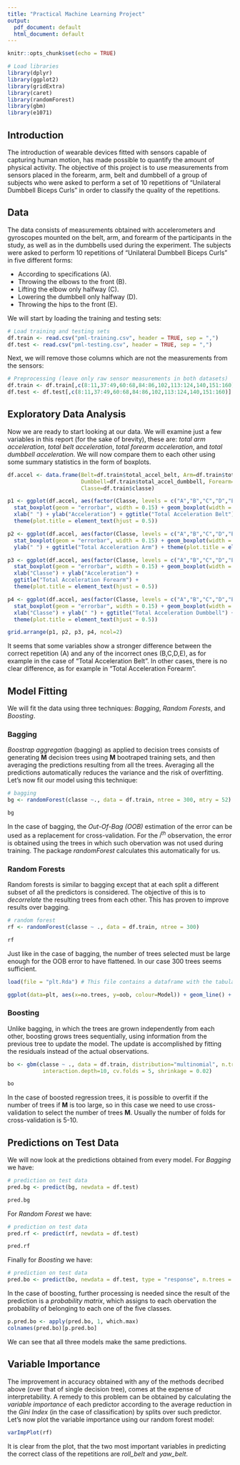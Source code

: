 ---
title: "Practical Machine Learning Project"
output:
  pdf_document: default
  html_document: default
---

```{r setup, include=FALSE}
knitr::opts_chunk$set(echo = TRUE)
```

```{r echo=FALSE, message=FALSE, warning=FALSE}
# Load libraries
library(dplyr)
library(ggplot2)
library(gridExtra)
library(caret)
library(randomForest)
library(gbm)
library(e1071)
```

## Introduction

The introduction of wearable devices fitted with sensors capable of capturing human motion, has made possible to quantify the amount of physical activity. The objective of this project is to use measurements from sensors placed in the forearm, arm, belt and dumbbell of a group of subjects who were asked to perform a set of 10 repetitions of "Unilateral Dumbbell Biceps Curls" in order to classify the quality of the repetitions.

## Data

The data consists of measurements obtained with accelerometers and gyroscopes mounted on the belt, arm, and forearm of the participants in the study, as well as in the dumbbells used during the experiment. The subjects were asked to perform 10 repetitions of "Unilateral Dumbbell Biceps Curls" in five different forms:

- According to specifications (A).
- Throwing the elbows to the front (B).
- Lifting the elbow only halfway (C).
- Lowering the dumbbell only halfway (D).
- Throwing the hips to the front (E).

We will start by loading the training and testing sets:
```{r}
# Load training and testing sets
df.train <- read.csv("pml-training.csv", header = TRUE, sep = ",")
df.test <- read.csv("pml-testing.csv", header = TRUE, sep = ",")
```

Next, we will remove those columns which are not the measurements from the sensors:
```{r}
# Preprocessing (leave only raw sensor measurements in both datasets)
df.train <- df.train[,c(8:11,37:49,60:68,84:86,102,113:124,140,151:160)]
df.test <- df.test[,c(8:11,37:49,60:68,84:86,102,113:124,140,151:160)]
```

## Exploratory Data Analysis

Now we are ready to start looking at our data. We will examine just a few variables in this report (for the sake of brevity), these are: _total arm acceleration_,  _total belt acceleration_, _total forearm acceleration_, and _total dumbbell acceleration_. We will now compare them to each other using some summary statistics in the form of boxplots.

```{r echo=FALSE}
df.accel <- data.frame(Belt=df.train$total_accel_belt, Arm=df.train$total_accel_arm, 
                       Dumbbell=df.train$total_accel_dumbbell, Forearm=df.train$total_accel_forearm, 
                       Classe=df.train$classe)

p1 <- ggplot(df.accel, aes(factor(Classe, levels = c("A","B","C","D","E")), Belt)) + 
  stat_boxplot(geom = "errorbar", width = 0.15) + geom_boxplot(width = 0.4) + 
  xlab(" ") + ylab("Acceleration") + ggtitle("Total Acceleration Belt") + 
  theme(plot.title = element_text(hjust = 0.5))

p2 <- ggplot(df.accel, aes(factor(Classe, levels = c("A","B","C","D","E")), Arm)) + 
  stat_boxplot(geom = "errorbar", width = 0.15) + geom_boxplot(width = 0.4) + xlab(" ") + 
  ylab(" ") + ggtitle("Total Acceleration Arm") + theme(plot.title = element_text(hjust = 0.5))

p3 <- ggplot(df.accel, aes(factor(Classe, levels = c("A","B","C","D","E")), Forearm)) + 
  stat_boxplot(geom = "errorbar", width = 0.15) + geom_boxplot(width = 0.4) + 
  xlab("Classe") + ylab("Acceleration") + 
  ggtitle("Total Acceleration Forearm") + 
  theme(plot.title = element_text(hjust = 0.5))

p4 <- ggplot(df.accel, aes(factor(Classe, levels = c("A","B","C","D","E")), Dumbbell)) + 
  stat_boxplot(geom = "errorbar", width = 0.15) + geom_boxplot(width = 0.4) + 
  xlab("Classe") + ylab(" ") + ggtitle("Total Acceleration Dumbbell") + 
  theme(plot.title = element_text(hjust = 0.5))

grid.arrange(p1, p2, p3, p4, ncol=2)
```

It seems that some variables show a stronger difference between the correct repetition (A) and any of the incorrect ones (B,C,D,E), as for example in the case of "Total Acceleration Belt". In other cases, there is no clear difference, as for example in "Total Acceleration Forearm".

## Model Fitting

We will fit the data using three techniques: _Bagging_, _Random Forests_, and _Boosting_.

### Bagging

_Boostrap aggregation_ (bagging) as applied to decision trees consists of generating **M** decision trees using **M** bootraped training sets, and then averaging the predictions resulting from all the trees. Averaging all the predictions automatically reduces the variance and the risk of overfitting. Let's now fit our model using this technique:


```{r}
# bagging
bg <- randomForest(classe ~., data = df.train, ntree = 300, mtry = 52)
```

```{r echo=FALSE, comment=NA}
bg
```
In the case of bagging, the _Out-Of-Bag (OOB)_ estimation of the error can be used as a replacement for cross-validation. For the $i^{th}$ observation, the error is obtained using the trees in which such obervation was not used during training. The package _randomForest_ calculates this automatically for us.


### Random Forests

Random forests is similar to bagging except that at each split a different subset of all the predictors is considered. The objective of this is to _decorrelate_ the resulting trees from each other. This has proven to improve results over bagging.

```{r}
# random forest
rf <- randomForest(classe ~ ., data = df.train, ntree = 300)
```

```{r echo=FALSE, comment=NA}
rf
```

Just like in the case of bagging, the number of trees selected must be large enough for the OOB error to have flattened. In our case 300 trees seems sufficient.

```{r echo=FALSE}
load(file = "plt.Rda") # This file contains a dataframe with the tabulated OOB error rate for baaging and RF using 25 to 300 trees.

ggplot(data=plt, aes(x=no.trees, y=oob, colour=Model)) + geom_line() + geom_point(size=2, shape=21, fill="white") + xlab("Number of Trees") + ylab("OOB Error Rate [%]")
```

### Boosting

Unlike bagging, in which the trees are grown independently from each other, boosting grows trees sequentially, using information from the previous tree to update the model. The update is accomplished by fitting the residuals instead of the actual observations.

```{r}
bo <- gbm(classe ~ ., data = df.train, distribution="multinomial", n.trees=150, 
           interaction.depth=10, cv.folds = 5, shrinkage = 0.02)
```

```{r echo=FALSE, comment=NA}
bo
```

In the case of boosted regression trees, it is possible to overfit if the number of trees if **M** is too large, so in this case we need to use cross-validation to select the number of trees **M**. Usually the number of folds for cross-validation is 5-10.

## Predictions on Test Data

We will now look at the predictions obtained from every model. For _Bagging_ we have:

```{r}
# prediction on test data
pred.bg <- predict(bg, newdata = df.test)
```

```{r echo=FALSE, comment=NA}
pred.bg
```

For _Random Forest_ we have:

```{r}
# prediction on test data
pred.rf <- predict(rf, newdata = df.test)
```

```{r echo=FALSE, comment=NA}
pred.rf
```

Finally for _Boosting_ we have:

```{r}
# prediction on test data
pred.bo <- predict(bo, newdata = df.test, type = "response", n.trees = 150)
```

In the case of boosting, further processing is needed since the result of the prediction is a _probability matrix_, which assigns to each obervation the probability of belonging to each one of the five classes.

```{r comment=NA}
p.pred.bo <- apply(pred.bo, 1, which.max)
colnames(pred.bo)[p.pred.bo]
```

We can see that all three models make the same predictions.

## Variable Importance

The improvement in accuracy obtained with any of the methods decribed above (over that of single decision tree), comes at the expense of interpretability. A remedy to this problem can be obtained by calculating the _variable importance_ of each predictor according to the average reduction in the _Gini Index_ (in the case of classification) by splits over such predictor. Let's now plot the variable importance using our random forest model:

```{r}
varImpPlot(rf)
```

It is clear from the plot, that the two most important variables in predicting the correct class of the repetitions are _roll\_belt_ and _yaw\_belt_.


